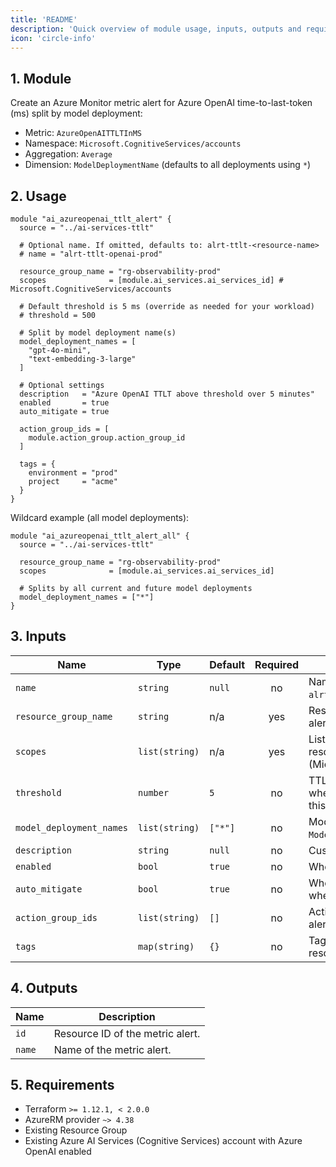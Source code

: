 ```yaml
---
title: 'README'
description: 'Quick overview of module usage, inputs, outputs and requirements.'
icon: 'circle-info'
---
```


## 1. Module
Create an Azure Monitor metric alert for Azure OpenAI time-to-last-token (ms) split by model deployment:
- Metric: `AzureOpenAITTLTInMS`
- Namespace: `Microsoft.CognitiveServices/accounts`
- Aggregation: `Average`
- Dimension: `ModelDeploymentName` (defaults to all deployments using `*`)

## 2. Usage
```hcl
module "ai_azureopenai_ttlt_alert" {
  source = "../ai-services-ttlt"

  # Optional name. If omitted, defaults to: alrt-ttlt-<resource-name>
  # name = "alrt-ttlt-openai-prod"

  resource_group_name = "rg-observability-prod"
  scopes              = [module.ai_services.ai_services_id] # Microsoft.CognitiveServices/accounts

  # Default threshold is 5 ms (override as needed for your workload)
  # threshold = 500

  # Split by model deployment name(s)
  model_deployment_names = [
    "gpt-4o-mini",
    "text-embedding-3-large"
  ]

  # Optional settings
  description   = "Azure OpenAI TTLT above threshold over 5 minutes"
  enabled       = true
  auto_mitigate = true

  action_group_ids = [
    module.action_group.action_group_id
  ]

  tags = {
    environment = "prod"
    project     = "acme"
  }
}
```

Wildcard example (all model deployments):
```hcl
module "ai_azureopenai_ttlt_alert_all" {
  source = "../ai-services-ttlt"

  resource_group_name = "rg-observability-prod"
  scopes              = [module.ai_services.ai_services_id]

  # Splits by all current and future model deployments
  model_deployment_names = ["*"]
}
```

## 3. Inputs
| Name | Type | Default | Required | Description |
|------|------|---------|:--------:|-------------|
| `name` | `string` | `null` | no | Name of the metric alert. Defaults to `alrt-ttlt-<resource-name>`. |
| `resource_group_name` | `string` | n/a | yes | Resource group in which to create the alert. |
| `scopes` | `list(string)` | n/a | yes | List of Azure AI Services account resource IDs (Microsoft.CognitiveServices/accounts). |
| `threshold` | `number` | `5` | no | TTLT threshold in milliseconds. Fires when average over the window exceeds this value. |
| `model_deployment_names` | `list(string)` | `["*"]` | no | Model deployment names to filter on `ModelDeploymentName` dimension. |
| `description` | `string` | `null` | no | Custom description for the alert. |
| `enabled` | `bool` | `true` | no | Whether the alert is enabled. |
| `auto_mitigate` | `bool` | `true` | no | Whether the alert should auto mitigate when conditions clear. |
| `action_group_ids` | `list(string)` | `[]` | no | Action Group IDs to notify when the alert fires. |
| `tags` | `map(string)` | `{}` | no | Tags to apply to the metric alert resource. |

## 4. Outputs
| Name | Description |
|------|-------------|
| `id` | Resource ID of the metric alert. |
| `name` | Name of the metric alert. |

## 5. Requirements
- Terraform `>= 1.12.1, < 2.0.0`
- AzureRM provider `~> 4.38`
- Existing Resource Group
- Existing Azure AI Services (Cognitive Services) account with Azure OpenAI enabled


